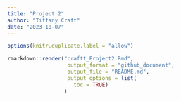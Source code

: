 ```yaml
---
title: "Project 2"
author: "Tiffany Craft"
date: "2023-10-07"
---
```

```r
options(knitr.duplicate.label = "allow")
```

<!-- adding the code chunk to render the document -->
```r
rmarkdown::render("craftt_Project2.Rmd", 
                   output_format = "github_document",
                   output_file = "README.md",
                   output_options = list(
                     toc = TRUE)
                  )
```